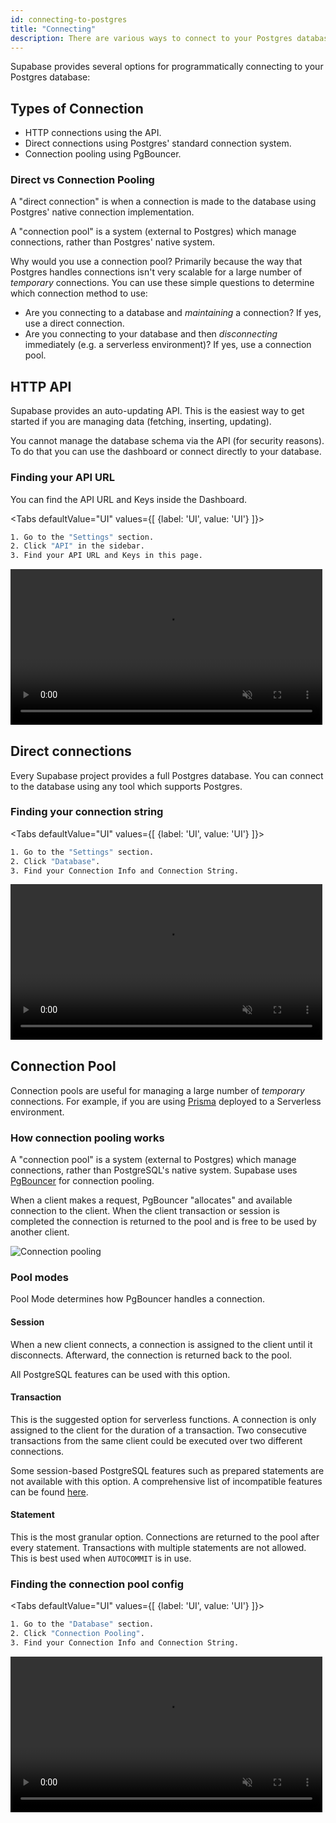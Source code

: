 ```yaml
---
id: connecting-to-postgres
title: "Connecting"
description: There are various ways to connect to your Postgres database.
---
```


Supabase provides several options for programmatically connecting to your Postgres database:

## Types of Connection

- HTTP connections using the API.  
- Direct connections using Postgres' standard connection system.
- Connection pooling using PgBouncer.


### Direct vs Connection Pooling

A "direct connection" is when a connection is made to the database using Postgres' native connection implementation. 

A "connection pool" is a system (external to Postgres)
which manage connections, rather than Postgres' native system.

Why would you use a connection pool? Primarily because the way that Postgres handles connections isn't very scalable for a large number of _temporary_ connections. 
You can use these simple questions to determine which connection method to use:

- Are you connecting to a database and _maintaining_ a connection? If yes, use a direct connection.
- Are you connecting to your database and then _disconnecting_ immediately (e.g. a serverless environment)? If yes, use a connection pool.


## HTTP API

Supabase provides an auto-updating API. This is the easiest way to get started if you are managing data (fetching, inserting, updating). 


You cannot manage the database schema 
via the API (for security reasons). To do that you can use the dashboard or connect directly to your database.

### Finding your API URL

You can find the API URL and Keys inside the Dashboard.

<Tabs
defaultValue="UI"
values={[
  {label: 'UI', value: 'UI'}
]}>
<TabItem value="UI">

```sh
1. Go to the "Settings" section.
2. Click "API" in the sidebar.
3. Find your API URL and Keys in this page.
```

<video width="99%" muted playsInline controls="true">
<source src="/docs/videos/api/api-url-and-key.mp4" type="video/mp4" muted playsInline />
</video>

</TabItem>
</Tabs>


## Direct connections

Every Supabase project provides a full Postgres database. You can connect to the database using any tool which supports Postgres.

### Finding your connection string

<Tabs
defaultValue="UI"
values={[
  {label: 'UI', value: 'UI'}
]}>
<TabItem value="UI">

```sh
1. Go to the "Settings" section.
2. Click "Database".
3. Find your Connection Info and Connection String.
```

<video width="99%" muted playsInline controls="true">
  <source src="/docs/videos/postgres-connection.mp4" type="video/mp4" muted playsInline />
</video>

</TabItem>
</Tabs>

## Connection Pool

Connection pools are useful for managing a large number of _temporary_ connections. For example, if you are using [Prisma](/docs/guides/integrations/prisma) deployed to a Serverless environment.

### How connection pooling works

A "connection pool" is a system (external to Postgres) which manage connections, rather than PostgreSQL's native system. Supabase uses [PgBouncer](https://www.pgbouncer.org/) for connection pooling.

When a client makes a request, PgBouncer "allocates" and available connection to the client.
When the client transaction or session is completed the connection is returned to the pool and is free to be used by another client.


![Connection pooling](/img/guides/connection-pool.png)


### Pool modes

Pool Mode determines how PgBouncer handles a connection.

#### Session

When a new client connects, a connection is assigned to the client until it disconnects. Afterward, the connection is returned back to the pool. 

All PostgreSQL features can be used with this option.

#### Transaction

This is the suggested option for serverless functions. A connection is only assigned to the client for the duration of a transaction. Two consecutive transactions from the same client 
could be executed over two different connections. 

Some session-based PostgreSQL features such as prepared statements are not available with this option. 
A comprehensive list of incompatible features can be found [here](https://www.pgbouncer.org/features.html).

#### Statement

This is the most granular option. Connections are returned to the pool after every statement. Transactions with multiple statements are not allowed. This is best used when `AUTOCOMMIT` is in use.

### Finding the connection pool config

<Tabs
defaultValue="UI"
values={[
  {label: 'UI', value: 'UI'}
]}>
<TabItem value="UI">

```sh
1. Go to the "Database" section.
2. Click "Connection Pooling".
3. Find your Connection Info and Connection String.
```

<video width="99%" muted playsInline controls="true">
  <source src="/docs/videos/pgbouncer-connection.mp4" type="video/mp4" muted playsInline />
</video>

</TabItem>
</Tabs>
